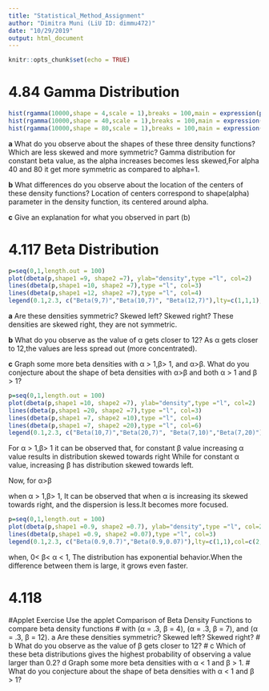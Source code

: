 ```yaml
---
title: "Statistical_Method_Assignment"
author: "Dimitra Muni (LiU ID: dimmu472)"
date: "10/29/2019"
output: html_document
---
```


```r
knitr::opts_chunk$set(echo = TRUE)
```

# 4.84 Gamma Distribution

```r
hist(rgamma(10000,shape = 4,scale = 1),breaks = 100,main = expression(paste("Gamma Distribution ",alpha,"=",4," ",beta,"=",1)))
hist(rgamma(10000,shape = 40,scale = 1),breaks = 100,main = expression(paste("Gamma Distribution ",alpha,"=",40," ",beta,"=",1)))
hist(rgamma(10000,shape = 80,scale = 1),breaks = 100,main = expression(paste("Gamma Distribution ",alpha,"=",80," ",beta,"=",1)))
```

**a** What do you observe about the shapes of these three density functions? Which are less skewed and more symmetric? 
Gamma distribution for constant beta value, as the alpha increases becomes less skewed,For alpha 40 and 80 it get more symmetric as compared to alpha=1.

**b** What differences do you observe about the location of the centers of these density functions?
Location of centers correspond to shape(alpha) parameter in the density function, its centered around alpha.

**c** Give an explanation for what you observed in part (b)


# 4.117 Beta Distribution

```r
p=seq(0,1,length.out = 100)
plot(dbeta(p,shape1 =9, shape2 =7), ylab="density",type ="l", col=2)
lines(dbeta(p,shape1 =10, shape2 =7),type ="l", col=3)
lines(dbeta(p,shape1 =12, shape2 =7),type ="l", col=4)
legend(0.1,2.3, c("Beta(9,7)","Beta(10,7)", "Beta(12,7)"),lty=c(1,1,1),col=c(2,3,4))
```
**a** Are these densities symmetric? Skewed left? Skewed right?
These densities are skewed right, they are not symmetric.

**b** What do you observe as the value of α gets closer to 12?
As α gets closer to 12,the values are less spread out (more concentrated).

**c** Graph some more beta densities with α > 1,β> 1, and α>β. What do you conjecture about the shape of beta densities with α>β and both α > 1 and β > 1? 

```r
p=seq(0,1,length.out = 100)
plot(dbeta(p,shape1 =10, shape2 =7), ylab="density",type ="l", col=2)
lines(dbeta(p,shape1 =20, shape2 =7),type ="l", col=3)
lines(dbeta(p,shape1 =7, shape2 =10),type ="l", col=4)
lines(dbeta(p,shape1 =7, shape2 =20),type ="l", col=6)
legend(0.1,2.3, c("Beta(10,7)","Beta(20,7)", "Beta(7,10)","Beta(7,20)"),lty=c(1,1,1,1),col=c(2,3,4,6))
```

For α > 1,β> 1 it can be observed that, for constant β value increasing α value results in distribution skewed towards right
While for constant α value, increasing β has distribution skewed towards left.

Now, for α>β

when α > 1,β> 1, It can be observed that when α is increasing its skewed towards right, and the dispersion is less.It becomes more focused.

```r
p=seq(0,1,length.out = 100)
plot(dbeta(p,shape1 =0.9, shape2 =0.7), ylab="density",type ="l", col=2)
lines(dbeta(p,shape1 =0.9, shape2 =0.07),type ="l", col=3)
legend(0.1,2.3, c("Beta(0.9,0.7)","Beta(0.9,0.07)"),lty=c(1,1),col=c(2,3))
```

when, 0< β< α < 1, The distribution has exponential behavior.When the difference between them is large, it grows even faster.


# 4.118
#Applet Exercise Use the applet Comparison of Beta Density Functions to compare beta density functions
# with (α = .3, β = 4), (α = .3, β = 7), and (α = .3, β = 12). a Are these densities symmetric? Skewed left? Skewed right?
# b What do you observe as the value of β gets closer to 12?
#   c Which of these beta distributions gives the highest probability of observing a value larger than 0.2? d Graph some more beta densities with α < 1 and β > 1. 
# What do you conjecture about the shape of beta densities with α < 1 and β > 1?


